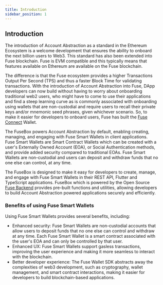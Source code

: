 ```yaml
---
title: Introduction
sidebar_position: 1
---
```


## Introduction

The introduction of Account Abstraction as a standard in the Ethereum Ecosystem is a welcome development that ensures the ability to onboard the next billion users to Web3. This standard has also been extended into Fuse blockchain. Fuse is EVM compatible and this typically means that features available on Ethereum are available on the Fuse blockchain.

The difference is that the Fuse ecosystem provides a higher Transactions Output Per Second (TPS) and thus a faster Block Time for validating transactions. With the introduction of Account Abstraction into Fuse, DApp developers can now build without having to worry about onboarding traditional web2 users, who might have to come to use their applications and find a steep learning curve as is commonly associated with onboarding using wallets that are non-custodial and require users to recall their private keys and/or mnemonic seed phrases, given whichever scenario. So, to make it easier for developers to onboard users, Fuse has built the [Fuse Connect](fuse-connect) Wallet.

The FuseBox powers Account Abstraction by default, enabling creating, managing, and engaging with Fuse Smart Wallets in client applications. Fuse Smart Wallets are Smart Contract Wallets which can be created with a user's Externally Owned Account (EOA), or Social Authentication methods, and provide added security compared to traditional EOAs. Fuse Smart Wallets are non-custodial and users can deposit and withdraw funds that no one else can control, at any time.

The FuseBox is designed to make it easy for developers to create, manage, and engage with Fuse Smart Wallets in their REST API, Flutter and TypeScript applications. FuseBox which is powered by the Open Source [Fuse Backend](https://github.com/fuseio/fusebox-backend/blob/master/README.md) provides pre-built functions and utilities, allowing developers to build Account Abstraction powered applications securely and efficiently.

### **Benefits of using Fuse Smart Wallets**

Using Fuse Smart Wallets provides several benefits, including:

- Enhanced security: Fuse Smart Wallets are non-custodial accounts that allow users to deposit funds that no one else can control and withdraw at any time. Each Fuse Smart Wallet is a smart contract associated with the user's EOA and can only be controlled by that user.
- Enhanced UX: Fuse Smart Wallets support gasless transactions, improving the user experience and making it more seamless to interact with the blockchain.
- Better developer experience: The Fuse Wallet SDK abstracts away the complexities of web3 development, such as cryptography, wallet management, and smart contract interactions, making it easier for developers to build blockchain-based applications.
